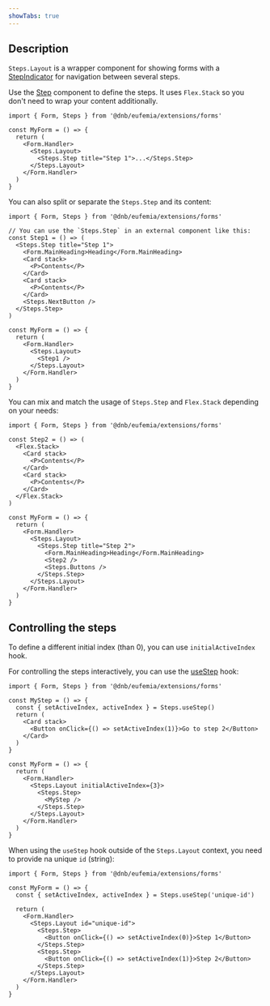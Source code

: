```yaml
---
showTabs: true
---
```


## Description

`Steps.Layout` is a wrapper component for showing forms with a [StepIndicator](/uilib/components/step-indicator/) for navigation between several steps.

Use the [Step](/uilib/extensions/forms/extended-features/Steps/Step/) component to define the steps. It uses `Flex.Stack` so you don't need to wrap your content additionally.

```tsx
import { Form, Steps } from '@dnb/eufemia/extensions/forms'

const MyForm = () => {
  return (
    <Form.Handler>
      <Steps.Layout>
        <Steps.Step title="Step 1">...</Steps.Step>
      </Steps.Layout>
    </Form.Handler>
  )
}
```

You can also split or separate the `Steps.Step` and its content:

```tsx
import { Form, Steps } from '@dnb/eufemia/extensions/forms'

// You can use the `Steps.Step` in an external component like this:
const Step1 = () => (
  <Steps.Step title="Step 1">
    <Form.MainHeading>Heading</Form.MainHeading>
    <Card stack>
      <P>Contents</P>
    </Card>
    <Card stack>
      <P>Contents</P>
    </Card>
    <Steps.NextButton />
  </Steps.Step>
)

const MyForm = () => {
  return (
    <Form.Handler>
      <Steps.Layout>
        <Step1 />
      </Steps.Layout>
    </Form.Handler>
  )
}
```

You can mix and match the usage of `Steps.Step` and `Flex.Stack` depending on your needs:

```tsx
import { Form, Steps } from '@dnb/eufemia/extensions/forms'

const Step2 = () => (
  <Flex.Stack>
    <Card stack>
      <P>Contents</P>
    </Card>
    <Card stack>
      <P>Contents</P>
    </Card>
  </Flex.Stack>
)

const MyForm = () => {
  return (
    <Form.Handler>
      <Steps.Layout>
        <Steps.Step title="Step 2">
          <Form.MainHeading>Heading</Form.MainHeading>
          <Step2 />
          <Steps.Buttons />
        </Steps.Step>
      </Steps.Layout>
    </Form.Handler>
  )
}
```

## Controlling the steps

To define a different initial index (than 0), you can use `initialActiveIndex` hook.

For controlling the steps interactively, you can use the [useStep](/uilib/extensions/forms/extended-features/Steps/useStep/) hook:

```tsx
import { Form, Steps } from '@dnb/eufemia/extensions/forms'

const MyStep = () => {
  const { setActiveIndex, activeIndex } = Steps.useStep()
  return (
    <Card stack>
      <Button onClick={() => setActiveIndex(1)}>Go to step 2</Button>
    </Card>
  )
}

const MyForm = () => {
  return (
    <Form.Handler>
      <Steps.Layout initialActiveIndex={3}>
        <Steps.Step>
          <MyStep />
        </Steps.Step>
      </Steps.Layout>
    </Form.Handler>
  )
}
```

When using the `useStep` hook outside of the `Steps.Layout` context, you need to provide na unique `id` (string):

```tsx
import { Form, Steps } from '@dnb/eufemia/extensions/forms'

const MyForm = () => {
  const { setActiveIndex, activeIndex } = Steps.useStep('unique-id')

  return (
    <Form.Handler>
      <Steps.Layout id="unique-id">
        <Steps.Step>
          <Button onClick={() => setActiveIndex(0)}>Step 1</Button>
        </Steps.Step>
        <Steps.Step>
          <Button onClick={() => setActiveIndex(1)}>Step 2</Button>
        </Steps.Step>
      </Steps.Layout>
    </Form.Handler>
  )
}
```
